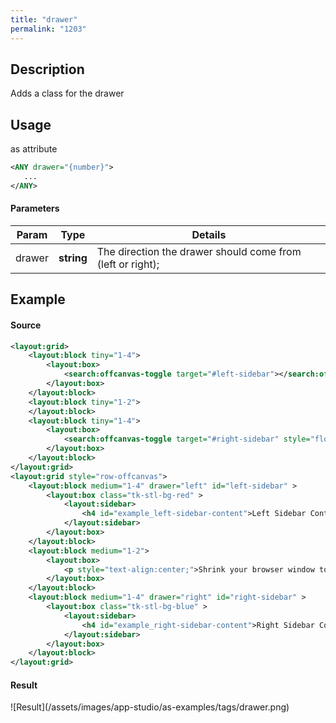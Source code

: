 ```yaml
---
title: "drawer"
permalink: "1203"
---
```


## Description

Adds a class for the drawer

## Usage

as attribute

```xml
<ANY drawer="{number}">
   ...
</ANY>
```

#### Parameters

| Param | Type | Details |
| --- | --- | --- |
| drawer | **string** | The direction the drawer should come from (left or right); |

## Example

#### Source

```xml
<layout:grid>
    <layout:block tiny="1-4">
        <layout:box>
            <search:offcanvas-toggle target="#left-sidebar"></search:offcanvas-toggle>
        </layout:box>
    </layout:block>
    <layout:block tiny="1-2">
    </layout:block>
    <layout:block tiny="1-4">
        <layout:box>
            <search:offcanvas-toggle target="#right-sidebar" style="float:right;"></search:offcanvas-toggle>
        </layout:box>
    </layout:block>
</layout:grid>
<layout:grid style="row-offcanvas">
    <layout:block medium="1-4" drawer="left" id="left-sidebar" >
        <layout:box class="tk-stl-bg-red" >
            <layout:sidebar>
                <h4 id="example_left-sidebar-content">Left Sidebar Content</h4>
            </layout:sidebar>
        </layout:box>
    </layout:block>
    <layout:block medium="1-2">
        <layout:box>
            <p style="text-align:center;">Shrink your browser window to toggle sidebars</p>
        </layout:box>
    </layout:block>
    <layout:block medium="1-4" drawer="right" id="right-sidebar" >
        <layout:box class="tk-stl-bg-blue" >
            <layout:sidebar>
                <h4 id="example_right-sidebar-content">Right Sidebar Content</h4>
            </layout:sidebar>
        </layout:box>
    </layout:block>
</layout:grid>
```

#### Result

<Frame>![Result](/assets/images/app-studio/as-examples/tags/drawer.png)</Frame>